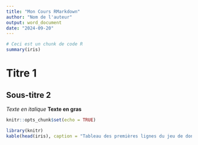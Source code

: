 ```yaml
---
title: "Mon Cours RMarkdown"
author: "Nom de l'auteur"
output: word_document
date: "2024-09-20"
---
```


```r
# Ceci est un chunk de code R
summary(iris)
```

# Titre 1

## Sous-titre 2

*Texte en italique* **Texte en gras**

```r
knitr::opts_chunk$set(echo = TRUE)
```

```r
library(knitr)
kable(head(iris), caption = "Tableau des premières lignes du jeu de données iris")
```
